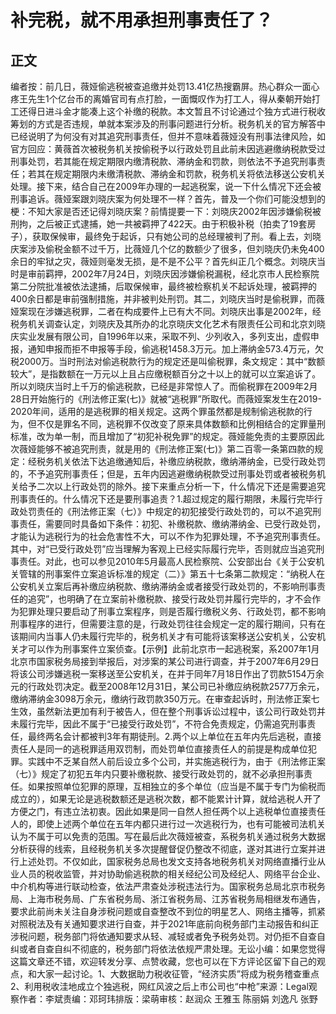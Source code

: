 # 补完税，就不用承担刑事责任了？
## 正文
编者按：前几日，薇娅偷逃税被查追缴并处罚13.41亿热搜霸屏。热心群众一面心疼王先生1个亿台币的离婚官司有点打脸，一面慨叹作为打工人，得从秦朝开始打工还得日进斗金才能凑上这个补缴的税款。本文暂且不讨论通过个独方式进行税收筹划的方式是否违规，单就本案涉及的刑事问题进行分析。税务机关的官方解答中已经说明了为何没有对其追究刑事责任，但并不意味着薇娅没有刑事法律风险，如官方回应：黄薇首次被税务机关按偷税予以行政处罚且此前未因逃避缴纳税款受过刑事处罚，若其能在规定期限内缴清税款、滞纳金和罚款，则依法不予追究刑事责任；若其在规定期限内未缴清税款、滞纳金和罚款，税务机关将依法移送公安机关处理。接下来，结合自己在2009年办理的一起逃税案，说一下什么情况下还会被刑事追诉。薇娅案跟刘晓庆案为何处理不一样？首先，普及一个你们可能没想到的梗：不知大家是否还记得刘晓庆案？前情提要一下：刘晓庆2002年因涉嫌偷税被刑拘，之后被正式逮捕，她一共被羁押了422天。由于积极补税（拍卖了19套房子），获取保候审，最终免于起诉，只有她公司的总经理被判了刑。看上去，刘晓庆案涉及偷税金额不过千万，比薇娅几个亿的数额少了很多，但刘晓庆仍未免400余日的牢狱之灾，薇娅则毫发无损，是不是不公平？首先纠正几个概念。刘晓庆当时是审前羁押，2002年7月24日，刘晓庆因涉嫌偷税漏税，经北京市人民检察院第二分院批准被依法逮捕，后取保候审，最终被检察机关不起诉处理，被羁押的400余日都是审前强制措施，并非被判处刑罚。其二，刘晓庆当时是偷税罪，而薇娅案现在涉嫌逃税罪，二者在构成要件上已有大不同。刘晓庆出事是2002年，经税务机关调查认定，刘晓庆及其所办的北京晓庆文化艺术有限责任公司和北京刘晓庆实业发展有限公司，自1996年以来，采取不列、少列收入，多列支出，虚假申报，通知申报而拒不申报等手段，偷逃税1458.3万元。加上滞纳金573.4万元，欠税2000万。当时刑法对偷逃税款行为的规定还是叫偷税罪，条文规定：其中“数额较大”，是指数额在一万元以上且占应缴税额百分之十以上的就可以立案追诉了。所以刘晓庆当时上千万的偷逃税款，已经是非常惊人了。而偷税罪在2009年2月28日开始施行的《刑法修正案(七)》就被“逃税罪”所取代。而薇娅案发生在2019-2020年间，适用的是逃税罪的相关规定。这两个罪虽然都是规制偷逃税款的行为，但不仅是罪名不同，逃税罪不仅改变了原来具体数额和比例相结合的定罪量刑标准，改为单一制，而且增加了“初犯补税免罪”的规定。薇娅能免责的主要原因此次薇娅能够不被追究刑责，就是用的《刑法修正案(七)》第二百零一条第四款的规定：经税务机关依法下达追缴通知后，补缴应纳税款，缴纳滞纳金，已受行政处罚的，不予追究刑事责任；但是，五年内因逃避缴纳税款受过刑事处罚或者被税务机关给予二次以上行政处罚的除外。接下来重点分析一下，什么情况下还是需要追究刑事责任的。什么情况下还是要刑事追责？1.超过规定的履行期限，未履行完毕行政处罚责任的《刑法修正案（七）》中规定的初犯接受行政处罚的，可以不追究刑事责任，需要同时具备如下条件：初犯、补缴税款、缴纳滞纳金、已受行政处罚，才能认为逃税行为的社会危害性不大，可以不作为犯罪处理，不予追究刑事责任。其中，对“已受行政处罚”应当理解为客观上已经实际履行完毕，否则就应当追究刑事责任。对此，也可以参见2010年5月最高人民检察院、公安部出台《关于公安机关管辖的刑事案件立案追诉标准的规定（二）》第五十七条第二款规定：“纳税人在公安机关立案后再补缴应纳税款、缴纳滞纳金或者接受行政处罚的，不影响刑事责任的追究”，也明确了在立案前补缴税款、接受行政处罚并履行完毕的，才不会作为犯罪处理只要启动了刑事立案程序，则是否履行缴税义务、行政处罚，都不影响刑事程序的进行，但需要注意的是，行政处罚往往会规定一定的履行期间，只有在该期间内当事人仍未履行完毕的，税务机关才有可能将该案移送公安机关，公安机关才可以作为刑事案件立案侦查。【示例】此前北京市一起逃税案，系2007年1月北京市国家税务局接到举报后，对涉案的某公司进行调查，并于2007年6月29日将该公司涉嫌逃税一案移送至公安机关，在并于同年7月18日作出了罚款5154万余元的行政处罚决定。截至2008年12月31日，某公司已补缴应纳税款2577万余元，缴纳滞纳金3098万余元，缴纳行政罚款350万元。在审查起诉时，刑法修正案七生效，虽然新法更加有利于被告人，但在整个刑事诉讼过程中，该公司行政处罚并未履行完毕，因此不属于“已接受行政处罚”，不符合免责规定，仍需追究刑事责任，最终两名会计都被判3年有期徒刑。2.两个以上单位在五年内先后逃税，直接责任人是同一的逃税罪适用双罚制，而处罚单位直接责任人的前提是构成单位犯罪。实践中不乏某自然人前后设立多个公司，并实施逃税行为，由于《刑法修正案（七）》规定了初犯五年内只要补缴税款、接受行政处罚的，就不必承担刑事责任。如果按照单位犯罪的原理，互相独立的多个单位（应当是不属于专门为偷税而成立的），如果无论是逃税数额还是逃税次数，都不能累计计算，就给逃税人开了方便之门，有违立法初衷。因此如果是同一自然人担任两个以上逃税单位直接责任人的，即使上述两个单位在五年内都只进行过一次逃税行为，也有可能被司法机关认为不属于可以免责的范围。写在最后此次薇娅被查，系税务机关通过税务大数据分析获得的线索，且经税务机关多次提醒督促仍整改不彻底，遂对其进行立案并进行上述处罚。不仅如此，国家税务总局也发文支持各地税务机关对网络直播行业从业人员的税收监管，并对协助偷逃税款的相关经纪公司及经纪人、网络平台企业、中介机构等进行联动检查，依法严肃查处涉税违法行为。国家税务总局北京市税务局、上海市税务局、广东省税务局、浙江省税务局、江苏省税务局相继发布通告，要求此前尚未关注自身涉税问题或自查整改不到位的明星艺人、网络主播等，抓紧对照税法及有关通知要求进行自查，并于2021年底前向税务部门主动报告和纠正涉税问题，税务部门将依通知要求从轻、减轻或者免予税务处罚。对仍拒不自查自纠或者自查自纠不彻底的，税务部门将依法依规严肃处理。无讼小编：如果您觉得这篇文章还不错，欢迎转发分享、点赞收藏，您也可以在下方评论区留下自己的观点，和大家一起讨论。1、大数据助力税收征管，“经济实质”将成为税务稽查重点2、利用税收洼地成立个独逃税，网红风波之后上市公司也“中枪”来源：Legal观察作者：李斌责编：邓珂玮排版：梁萌审核：赵润众 王雅玉 陈丽娟 刘逸凡 张野